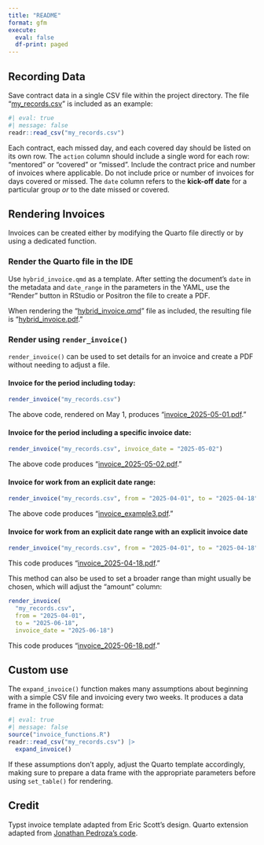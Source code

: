 ```yaml
---
title: "README"
format: gfm
execute: 
  eval: false
  df-print: paged
---
```


## Recording Data

Save contract data in a single CSV file within the project directory. The file "[my_records.csv](my_records.csv)" is included as an example:

```r
#| eval: true
#| message: false
readr::read_csv("my_records.csv")
```

Each contract, each missed day, and each covered day should be listed on its own row. The `action` column should include a single word for each row: "mentored" or "covered" or "missed". Include the contract price and number of invoices where applicable. Do not include price or number of invoices for days covered or missed. The `date` column refers to the **kick-off date** for a particular group *or* to the date missed or covered.

## Rendering Invoices

Invoices can be created either by modifying the Quarto file directly or by using a dedicated function.

### Render the Quarto file in the IDE

Use `hybrid_invoice.qmd` as a template. After setting the document's `date` in the metadata and `date_range` in the parameters in the YAML, use the "Render" button in RStudio or Positron the file to create a PDF.

When rendering the "[hybrid_invoice.qmd](hybrid_invoice.qmd)" file as included, the resulting file is "[hybrid_invoice.pdf](hybrid_invoice.pdf)."

### Render using `render_invoice()`

`render_invoice()` can be used to set details for an invoice and create a PDF without needing to adjust a file.

#### Invoice for the period including today:
```r
render_invoice("my_records.csv")
```

The above code, rendered on May 1, produces "[invoice_2025-05-01.pdf](invoice_2025-05-01.pdf)."

#### Invoice for the period including a specific invoice date:
```r
render_invoice("my_records.csv", invoice_date = "2025-05-02")
```

The above code produces "[invoice_2025-05-02.pdf](invoice_2025-05-02.pdf)."

#### Invoice for work from an explicit date range:
```r
render_invoice("my_records.csv", from = "2025-04-01", to = "2025-04-18", pdf = "invoice_example3.pdf")
```

The above code produces "[invoice_example3.pdf](invoice_example3.pdf)."

#### Invoice for work from an explicit date range with an explicit invoice date
```r
render_invoice("my_records.csv", from = "2025-04-01", to = "2025-04-18", invoice_date = "2025-04-18")
```

This code produces "[invoice_2025-04-18.pdf](invoice_2025-04-18.pdf)."

This method can also be used to set a broader range than might usually be chosen, which will adjust the "amount" column:

```r
render_invoice(
  "my_records.csv", 
  from = "2025-04-01", 
  to = "2025-06-18", 
  invoice_date = "2025-06-18")
```

This code produces "[invoice_2025-06-18.pdf](invoice_2025-06-18.pdf)."

## Custom use

The `expand_invoice()` function makes many assumptions about beginning with a simple CSV file and invoicing every two weeks. It produces a data frame in the following format:

```r
#| eval: true
#| message: false
source("invoice_functions.R")
readr::read_csv("my_records.csv") |> 
  expand_invoice()
```

If these assumptions don't apply, adjust the Quarto template accordingly, making sure to prepare a data frame with the appropriate parameters before using `set_table()` for rendering. 

## Credit

Typst invoice template adapted from Eric Scott's design. Quarto extension adapted from [Jonathan Pedroza's code](https://github.com/jpedroza1228/quarto_extensions/tree/main/invoice).